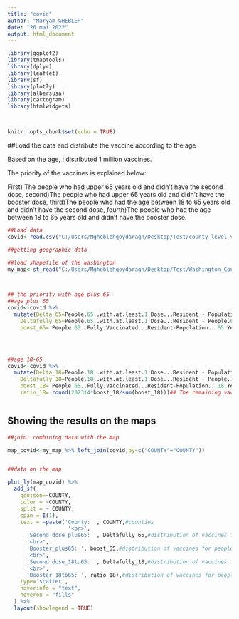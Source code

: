 ```yaml
---
title: "covid"
author: "Maryam GHEBLEH"
date: "26 mai 2022"
output: html_document
---
```


```r
library(ggplot2)
library(tmaptools)
library(dplyr)
library(leaflet)
library(sf)
library(plotly)
library(albersusa)
library(cartogram)
library(htmlwidgets)



knitr::opts_chunk$set(echo = TRUE)
```
##Load the data and distribute the vaccine according to the age


Based on the age, I distributed 1 million vaccines.

The priority of the vaccines is explained below:

First) The people who had upper 65 years old and didn't have the second dose,
second)The people who had upper 65 years old and didn't have the booster dose,
third)The people who had the age between 18 to 65 years old and didn't have the second dose,
fourth)The people who had the age between 18 to 65 years old and didn't have the booster dose.




```r

##Load data
covid<-read.csv("C:/Users/Mgheblehgoydaragh/Desktop/Test/county_level_vaccination_data_for_washington.csv",sep = ",",na.strings=c("","NaN","NA") )

##getting geographic data

##load shapefile of the washington
my_map<-st_read("C:/Users/Mgheblehgoydaragh/Desktop/Test/Washington_Counties_with_Natural_Shoreline___washsh_area/Washington_Counties_with_Natural_Shoreline___washsh_area.shp")



## the priority with age plus 65
##age plus 65
covid<-covid %>%
  mutate(Delta_65=People.65..with.at.least.1.Dose...Resident - Population...65.Years.of.Age.with.a.First.Booster.Dose,## diffrences between first dose and third dose
    Deltafully_65=People.65..with.at.least.1.Dose...Resident - People.65..Fully.Vaccinated...Resident,## diffrences between first dose and second dose
    boost_65= People.65..Fully.Vaccinated...Resident-Population...65.Years.of.Age.with.a.First.Booster.Dose)## diffrences between second dose and third dose




##age 18-65
covid<-covid %>%
  mutate(Delta_18=People.18..with.at.least.1.Dose...Resident - Population...18.Years.of.Age.with.a.First.Booster.Dose,## diffrences between first dose and third dose
    Deltafully_18=People.18..with.at.least.1.Dose...Resident - People.18..Fully.Vaccinated...Resident,## diffrences between first dose and second dose
    boost_18= People.65..Fully.Vaccinated...Resident-Population...18.Years.of.Age.with.a.First.Booster.Dose,##diffrences between second dose and third dose
    ratio_18= round(202314*boost_18/sum(boost_18)))## The remaining vaccines for third dose are low (202314), then I distributed the remaining vaccines based on the number of the people who didn't do booster vaccine in all counties



```

## Showing the results on the maps



```r


##join: combining data with the map

map_covid<-my_map %>% left_join(covid,by=c("COUNTY"="COUNTY"))


##data on the map

plot_ly(map_covid) %>% 
  add_sf(
    geojson=~COUNTY,
    color = ~COUNTY, 
    split = ~ COUNTY, 
    span = I(1),
    text = ~paste('County: ', COUNTY,#counties
                   '<br>',
      'Second dose_plus65: ', Deltafully_65,#distribution of vaccines for people who had not second dose (upper 65 years old)
      '<br>',
      'Booster_plus65: ', boost_65,#distribution of vaccines for people who had not booster dose(upper 65 years old)
      '<br>',
      'Second dose_18to65: ', Deltafully_18,#distribution of vaccines for people who had not second dose(between 18 and 65 years old)
      '<br>',
      'Booster_18to65: ', ratio_18),#distribution of vaccines for people who had not booster dose(between 18 and 65 years old)
    type='scatter',
    hoverinfo = "text",
    hoveron = "fills"
  ) %>%
  layout(showlegend = TRUE) 







```




